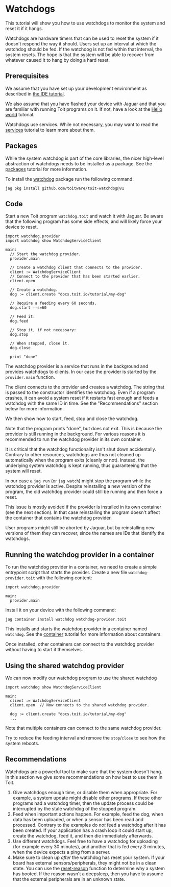 # Watchdogs
This tutorial will show you how to use watchdogs to monitor the system and reset it if it hangs.

Watchdogs are hardware timers that can be used to reset the system if it doesn't respond
the way it should. Users set up an interval at which the watchdog should be fed. If the
watchdog is not fed within that interval, the system resets. The hope is that the system
will be able to recover from whatever caused it to hang by doing a hard reset.

## Prerequisites
We assume that you have set up your development environment as described
in [the IDE tutorial](../../setup/ide).

We also assume that you have flashed your device with Jaguar and that
you are familiar with running Toit programs on it.
If not, have a look at the [Hello world](../../setup/firstprogram) tutorial.

Watchdogs use services. While not necessary, you may want to read the
[services](../../containers/services) tutorial to learn more about them.

## Packages
While the system watchdog is part of the core libraries, the nicer
high-level abstraction of watchdogs needs to be installed as a package.
See the [packages](../../setup/packages) tutorial for more information.

To install the [watchdog](https://pkg.toit.io/package/github.com%2Ftoitware%2Ftoit-watchdog@v1)
package run the following command:

``` shell
jag pkg install github.com/toitware/toit-watchdog@v1
```

## Code
Start a new Toit program `watchdog.toit` and watch it with Jaguar.
Be aware that the following program has some side effects, and will likely
force your device to reset.

``` toit
import watchdog.provider
import watchdog show WatchdogServiceClient

main:
  // Start the watchdog provider.
  provider.main

  // Create a watchdog client that connects to the provider.
  client := WatchdogServiceClient
  // Connect to the provider that has been started earlier.
  client.open

  // Create a watchdog.
  dog := client.create "docs.toit.io/tutorial/my-dog"

  // Require a feeding every 60 seconds.
  dog.start --s=60

  // Feed it:
  dog.feed

  // Stop it, if not necessary:
  dog.stop

  // When stopped, close it.
  dog.close

  print "done"
```

The watchdog provider is a service that runs in the background and
provides watchdogs to clients. In our case the provider is started by
the `provider.main` function.

The client connects to the provider and creates a watchdog. The string
that is passed to the constructor identifies the watchdog. Even if
a program crashes, it can avoid a system reset if it restarts fast
enough and feeds a watchdog with the same ID in time. See
the "Recommendations" section below for more information.

We then show how to start, feed, stop and close the watchdog.

Note that the program prints "done", but does not exit. This is because
the provider is still running in the background. For various reasons
it is recommended to run the watchdog provider in its own container.


<Note>

It is critical that the watchdog functionality isn't shut down accidentally.
Contrary to other resources, watchdogs are thus not cleaned up automatically
when the program exits (cleanly or not). Instead, the underlying system
watchdog is kept running, thus guaranteeing that the system will reset.

In our case a `jag run` (or `jag watch`) might stop the program while the
watchdog provider is active. Despite reinstalling a new version of the
program, the old watchdog provider could still be running and then
force a reset.

This issue is mostly avoided if the provider
is installed in its own container (see the next section). In that case
reinstalling the program doesn't affect the container that contains
the watchdog provider.

User programs might still be aborted by Jaguar, but by reinstalling new
versions of them they can recover, since the names are IDs that identify
the watchdogs.

</Note>

## Running the watchdog provider in a container
To run the watchdog provider in a container, we need to create a
simple entrypoint script that starts the provider. Create a new file
`watchdog-provider.toit` with the following content:

``` toit
import watchdog.provider

main:
  provider.main
```

Install it on your device with the following command:

``` shell
jag container install watchdog watchdog-provider.toit
```

This installs and starts the watchdog provider in a container named
`watchdog`. See the [container](../../containers) tutorial for more
information about containers.

Once installed, other containers can connect to the watchdog provider
without having to start it themselves.

## Using the shared watchdog provider
We can now modify our watchdog program to use the shared watchdog

``` toit
import watchdog show WatchdogServiceClient

main:
  client := WatchdogServiceClient
  client.open  // Now connects to the shared watchdog provider.

  dog := client.create "docs.toit.io/tutorial/my-dog"
  ...
```

Note that multiple containers can connect to the same watchdog provider.

Try to reduce the feeding interval and remove the `stop`/`close` to see how
the system reboots.

## Recommendations
Watchdogs are a powerful tool to make sure that the system doesn't hang. In
this section we give some recommendations on how best to use them in Toit.

1. Give watchdogs enough time, or disable them when appropriate. For example,
  a system update might disable other programs. If these other programs had
  a watchdog timer, then the update process could be interrupted by the
  stale watchdog of the stopped program.
2. Feed when important actions happen. For example, feed the dog, when data
  has been uploaded, or when a sensor has been read and processed.
  Contrary to the examples do *not*
  feed a watchdog after it has been created. If your application has a
  crash loop it could start up, create the watchdog, feed it, and then die
  immediately afterwards.
3. Use different watchdogs. Feel free to have a watchdog for uploading (for
  example every 30 minutes), and another that is fed every 3 minutes, when
  the device expects a ping from a server.
4. Make sure to clean up *after* the watchdog has reset your system. If
  your board has external sensors/peripherals, they might not be in a clean
  state. You can use the
  [reset-reason](https://libs.toit.io/esp32/library-summary#reset-reason(0%2C0%2C0%2C))
  function to determine why a system has booted. If the reason wasn't a
  deepsleep, then you have to assume that the external peripherals are in an unknown
  state.
